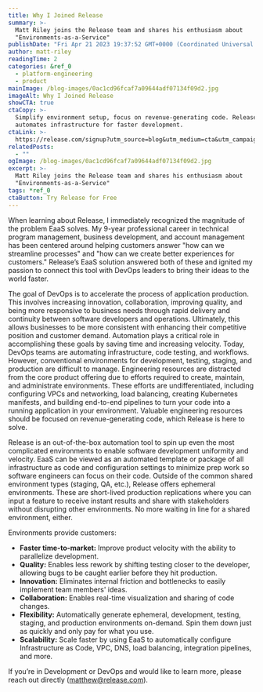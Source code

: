 ```yaml
---
title: Why I Joined Release
summary: >-
  Matt Riley joins the Release team and shares his enthusiasm about
  "Environments-as-a-Service"
publishDate: "Fri Apr 21 2023 19:37:52 GMT+0000 (Coordinated Universal Time)"
author: matt-riley
readingTime: 2
categories: &ref_0
  - platform-engineering
  - product
mainImage: /blog-images/0ac1cd96fcaf7a09644adf07134f09d2.jpg
imageAlt: Why I Joined Release
showCTA: true
ctaCopy: >-
  Simplify environment setup, focus on revenue-generating code. Release's EaaS
  automates infrastructure for faster development.
ctaLink: >-
  https://release.com/signup?utm_source=blog&utm_medium=cta&utm_campaign=blog-cta&utm_content=why-i-joined-release-matt-riley
relatedPosts:
  - ""
ogImage: /blog-images/0ac1cd96fcaf7a09644adf07134f09d2.jpg
excerpt: >-
  Matt Riley joins the Release team and shares his enthusiasm about
  "Environments-as-a-Service"
tags: *ref_0
ctaButton: Try Release for Free
---
```


When learning about Release, I immediately recognized the magnitude of the problem EaaS solves. My 9-year professional career in technical program management, business development, and account management has been centered around helping customers answer "how can we streamline processes" and "how can we create better experiences for customers." Release’s EaaS solution answered both of these and ignited my passion to connect this tool with DevOps leaders to bring their ideas to the world faster.

The goal of DevOps is to accelerate the process of application production. This involves increasing innovation, collaboration, improving quality, and being more responsive to business needs through rapid delivery and continuity between software developers and operations. Ultimately, this allows businesses to be more consistent with enhancing their competitive position and customer demand. Automation plays a critical role in accomplishing these goals by saving time and increasing velocity. Today, DevOps teams are automating infrastructure, code testing, and workflows. However, conventional environments for development, testing, staging, and production are difficult to manage. Engineering resources are distracted from the core product offering due to efforts required to create, maintain, and administrate environments. These efforts are undifferentiated, including configuring VPCs and networking, load balancing, creating Kubernetes manifests, and building end-to-end pipelines to turn your code into a running application in your environment. Valuable engineering resources should be focused on revenue-generating code, which Release is here to solve.

Release is an out-of-the-box automation tool to spin up even the most complicated environments to enable software development uniformity and velocity. EaaS can be viewed as an automated template or package of all infrastructure as code and configuration settings to minimize prep work so software engineers can focus on their code. Outside of the common shared environment types (staging, QA, etc.), Release offers ephemeral environments. These are short-lived production replications where you can input a feature to receive instant results and share with stakeholders without disrupting other environments. No more waiting in line for a shared environment, either.

Environments provide customers: 

- **Faster time-to-market:** Improve product velocity with the ability to parallelize development. 
- **Quality:** Enables less rework by shifting testing closer to the developer, allowing bugs to be caught earlier before they hit production.
- **Innovation:** Eliminates internal friction and bottlenecks to easily implement team members' ideas.
- **Collaboration:** Enables real-time visualization and sharing of code changes. 
- **Flexibility:** Automatically generate ephemeral, development, testing, staging, and production environments on-demand. Spin them down just as quickly and only pay for what you use. 
- **Scalability:** Scale faster by using EaaS to automatically configure Infrastructure as Code, VPC, DNS, load balancing, integration pipelines, and more. 

If you’re in Development or DevOps and would like to learn more, please reach out directly ([matthew@release.com](mailto:matthew@release.com)).
